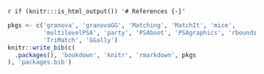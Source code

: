 `r if (knitr:::is_html_output()) '# References {-}'`

```r
pkgs <- c('granova', 'granovaGG', 'Matching', 'MatchIt', 'mice', 
          'multilevelPSA', 'party', 'PSAboot', 'PSAgraphics', 'rbounds',
		  'TriMatch', 'GGally')
knitr::write_bib(c(
  .packages(), 'bookdown', 'knitr', 'rmarkdown', pkgs
), 'packages.bib')
```
